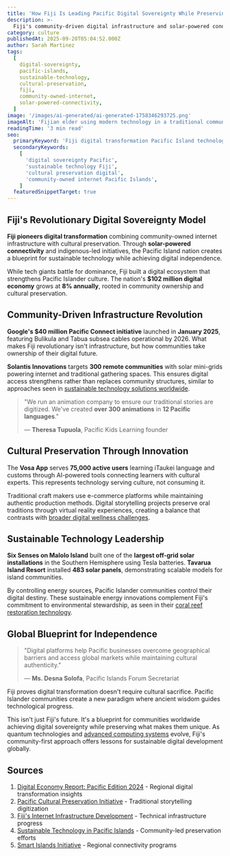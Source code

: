 ```yaml
---
title: 'How Fiji Is Leading Pacific Digital Sovereignty While Preserving Ancient Culture'
description: >-
  Fiji's community-driven digital infrastructure and solar-powered connectivity preserves traditional Pacific Islander culture while pioneering sustainable technology solutions for island communities worldwide.
category: culture
publishedAt: 2025-09-20T05:04:52.000Z
author: Sarah Martinez
tags:
  [
    digital-sovereignty,
    pacific-islands,
    sustainable-technology,
    cultural-preservation,
    fiji,
    community-owned-internet,
    solar-powered-connectivity,
  ]
image: '/images/ai-generated/ai-generated-1758346293725.png'
imageAlt: 'Fijian elder using modern technology in a traditional community setting with solar panels and digital infrastructure, showcasing Pacific Islands digital sovereignty while preserving ancient culture through community-owned sustainable technology'
readingTime: '3 min read'
seo:
  primaryKeyword: 'Fiji digital transformation Pacific Island technology'
  secondaryKeywords:
    [
      'digital sovereignty Pacific',
      'sustainable technology Fiji',
      'cultural preservation digital',
      'community-owned internet Pacific Islands',
    ]
  featuredSnippetTarget: true
---
```


## Fiji's Revolutionary Digital Sovereignty Model

**Fiji pioneers digital transformation** combining community-owned internet infrastructure with cultural preservation. Through **solar-powered connectivity** and indigenous-led initiatives, the Pacific Island nation creates a blueprint for sustainable technology while achieving digital independence.

While tech giants battle for dominance, Fiji built a digital ecosystem that strengthens Pacific Islander culture. The nation's **$102 million digital economy** grows at **8% annually**, rooted in community ownership and cultural preservation.

## Community-Driven Infrastructure Revolution

**Google's $40 million Pacific Connect initiative** launched in **January 2025**, featuring Bulikula and Tabua subsea cables operational by 2026. What makes Fiji revolutionary isn't infrastructure, but how communities take ownership of their digital future.

**Solantis Innovations** targets **300 remote communities** with solar mini-grids powering internet and traditional gathering spaces. This ensures digital access strengthens rather than replaces community structures, similar to approaches seen in [sustainable technology solutions worldwide](/technology/ai-solar-storm-prediction-nyuad-breakthrough-45-percent-accuracy).

> "We run an animation company to ensure our traditional stories are digitized. We've created **over 300 animations** in **12 Pacific languages**."
>
> — **Theresa Tupuola**, Pacific Kids Learning founder

## Cultural Preservation Through Innovation

The **Vosa App** serves **75,000 active users** learning iTaukei language and customs through AI-powered tools connecting learners with cultural experts. This represents technology serving culture, not consuming it.

Traditional craft makers use e-commerce platforms while maintaining authentic production methods. Digital storytelling projects preserve oral traditions through virtual reality experiences, creating a balance that contrasts with [broader digital wellness challenges](/culture/digital-wellness-revolution-healthy-tech-habits).

## Sustainable Technology Leadership

**Six Senses on Malolo Island** built one of the **largest off-grid solar installations** in the Southern Hemisphere using Tesla batteries. **Tavarua Island Resort** installed **483 solar panels**, demonstrating scalable models for island communities.

By controlling energy sources, Pacific Islander communities control their digital destiny. These sustainable energy innovations complement Fiji's commitment to environmental stewardship, as seen in their [coral reef restoration technology](/science/fiji-ancient-tabu-system-coral-reef-restoration-technology).

## Global Blueprint for Independence

> "Digital platforms help Pacific businesses overcome geographical barriers and access global markets while maintaining cultural authenticity."
>
> — **Ms. Desna Solofa**, Pacific Islands Forum Secretariat

Fiji proves digital transformation doesn't require cultural sacrifice. Pacific Islander communities create a new paradigm where ancient wisdom guides technological progress.

This isn't just Fiji's future. It's a blueprint for communities worldwide achieving digital sovereignty while preserving what makes them unique. As quantum technologies and [advanced computing systems](/technology/quantum-computing-2025-commercial-breakthrough) evolve, Fiji's community-first approach offers lessons for sustainable digital development globally.

## Sources

1. [Digital Economy Report: Pacific Edition 2024](https://www.eeas.europa.eu/delegations/fiji/digital-economy-report-pacific-edition-2024-launched-suva_en) - Regional digital transformation insights
2. [Pacific Cultural Preservation Initiative](https://www.fbcnews.com.fj/news/preserving-pacific-culture-through-digital-classrooms/) - Traditional storytelling digitization
3. [Fiji's Internet Infrastructure Development](https://blog.apnic.net/2025/06/18/fijis-strengthening-internet-infrastructure/) - Technical infrastructure progress
4. [Sustainable Technology in Pacific Islands](https://www.linkedin.com/pulse/use-technology-promote-cultural-preservation-revival-pacific-chetty) - Community-led preservation efforts
5. [Smart Islands Initiative](https://pacific.un.org/en/164892-smart-islands-initiative-affordable-accessible-digital-future-pacific-communities) - Regional connectivity programs
